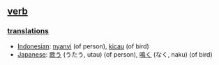 == [[verb]] ==


=== [[translation]]s ===
*[[Indonesian]]: [[nyanyi]] (of person), [[kicau]] (of bird)
*[[Japanese]]: [[歌う]] (うたう, utau) (of person), [[鳴く]] (なく, naku) (of bird)